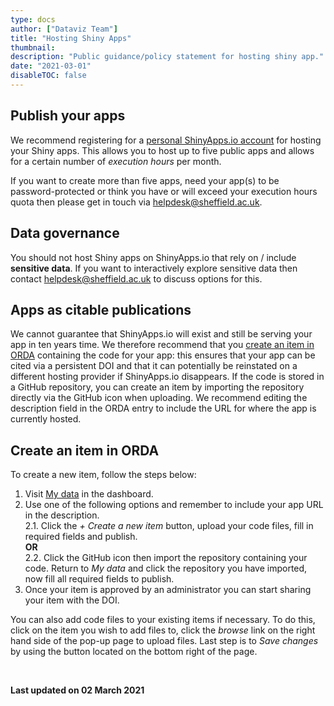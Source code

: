 ```yaml
---
type: docs
author: ["Dataviz Team"]
title: "Hosting Shiny Apps"
thumbnail: 
description: "Public guidance/policy statement for hosting shiny app."
date: "2021-03-01"
disableTOC: false
---
```



## Publish your apps
We recommend registering for a [personal ShinyApps.io account](https://www.shinyapps.io/) for hosting your Shiny apps. This allows you to host up to five public apps and allows for a certain number of *execution hours* per month.

If you want to create more than five apps, need your app(s) to be password-protected or think you have or will exceed your execution hours quota then please get in touch via helpdesk@sheffield.ac.uk.  
  

## Data governance  
You should not host Shiny apps on ShinyApps.io that rely on / include **sensitive data**.  If you want to interactively explore sensitive data then contact helpdesk@sheffield.ac.uk to discuss options for this.  

## Apps as citable publications  
We cannot guarantee that ShinyApps.io will exist and still be serving your app in ten years time. We therefore recommend that you <a anchor href="#create-an-item-in-orda">create an item in ORDA</a> containing the code for your app: this ensures that your app can be cited via a persistent DOI and that it can potentially be reinstated on a different hosting provider if ShinyApps.io disappears. If the code is stored in a GitHub repository, you can create an item by importing the repository directly via the GitHub icon when uploading. We recommend editing the description field in the ORDA entry to include the URL for where the app is currently hosted.  


## Create an item in ORDA
To create a new item, follow the steps below:  
1. Visit <a href="https://figshare.shef.ac.uk/account/home" target="_blank" rel="noreferrer noopener">My data</a> in the dashboard.
2. Use one of the following options and remember to include your app URL in the description.    
  2.1. Click the *+ Create a new item* button, upload your code files, fill in required fields and publish.  
**OR**  
  2.2. Click the GitHub icon then import the repository containing your code. Return to *My data* and click the repository you have imported, now fill all required fields to publish.  
3. Once your item is approved by an administrator you can start sharing your item with the DOI.  
  
You can also add code files to your existing items if necessary. To do this, click on the item you wish to add files to, click the *browse* link on the right hand side of the pop-up page to upload files. Last step is to *Save changes* by using the button located on the bottom right of the page.  


<br/>  
  


**Last updated on 02 March 2021**  

